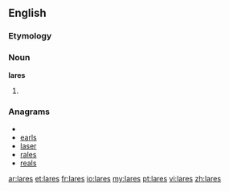 {{also|Lares}}
==English==

===Etymology===

===Noun===
'''lares'''

# {{plural of|[[lar]]}}

===Anagrams===
* {{alphagram|aelrs}}
* [[earls#English|earls]]
* [[laser#English|laser]]
* [[rales#English|rales]]
* [[reals#English|reals]]

[[ar:lares]]
[[et:lares]]
[[fr:lares]]
[[io:lares]]
[[my:lares]]
[[pt:lares]]
[[vi:lares]]
[[zh:lares]]